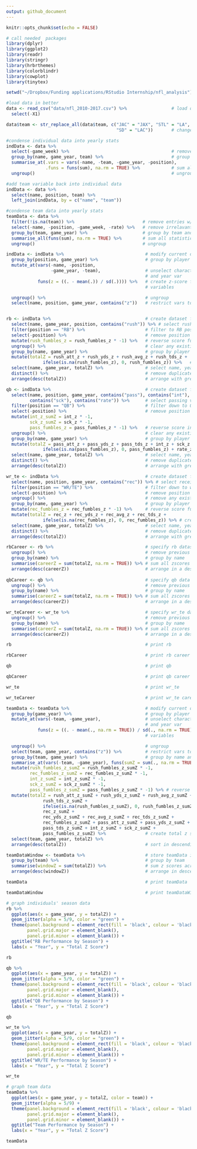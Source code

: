 ```yaml
---
output: github_document
---
```


```r
knitr::opts_chunk$set(echo = FALSE)

# call needed  packages 
library(dplyr)
library(ggplot2)
library(readr)
library(stringr)
library(hrbrthemes)
library(colorblindr)
library(cowplot)
library(tinytex)

setwd("~/Dropbox/Funding applications/RStudio Internship/nfl_analysis")

#load data in better
data <- read_csv("data/nfl_2010-2017.csv") %>%                 # load data
  select(-X1)

data$team <- str_replace_all(data$team, c("JAC" = "JAX", "STL" = "LA", 
                                          "SD" = "LAC"))       # change team names if teams have moved

#condense individual data into yearly stats
indData <- data %>%
  select(-game_week) %>%                                       # remove irrelevant vars
  group_by(name, game_year, team) %>%                          # group by player and year 
  summarise_at(.vars = vars(-name, -team, -game_year, -position), 
               .funs = funs(sum), na.rm = TRUE) %>%            # sum all statistics and remove NAs
  ungroup()                                                    # ungroup

#add team variable back into individual data
indData <- data %>%
  select(name, position, team) %>%
  left_join(indData, by = c("name", "team"))

#condense team data into yearly stats
teamData <- data %>%
  filter(!is.na(team)) %>%                          # remove entries w/ NA team 
  select(-name, -position, -game_week, -rate) %>%   # remove irrelavant vars
  group_by(team, game_year) %>%                     # group by team and year
  summarise_all(funs(sum), na.rm = TRUE) %>%        # sum all statistics and remove NAs
  ungroup()                                         # ungroup
```

```r
indData <- indData %>%                               # modify current data
  group_by(position, game_year) %>%                  # group by player and year
  mutate_at(vars(-name, -position, 
                 -game_year, -team),                 # unselect character vars
                                                     # and year var
            funs(z = ((. - mean(.)) / sd(.)))) %>%   # create z-score for all 
                                                     # variables

  ungroup() %>%                                      # ungroup
  select(name, position, game_year, contains("z"))   # restrict vars to zscores


rb <- indData %>%                                    # create dataset for RBs
  select(name, game_year, position, contains("rush")) %>% # select rushing vars
  filter(position == "RB") %>%                       # filter to RB position
  select(-position) %>%                              # remove position var
  mutate(rush_fumbles_z = rush_fumbles_z * -1) %>%   # reverse score fumbles
  ungroup() %>%                                      # clear any existing grouping
  group_by(name, game_year) %>%                      # group by player name
  mutate(totalZ = rush_att_z + rush_yds_z + rush_avg_z + rush_tds_z + 
              ifelse(is.na(rush_fumbles_z), 0, rush_fumbles_z)) %>%   # create total z score index
  select(name, game_year, totalZ) %>%                # select name, year, and totalZ
  distinct() %>%                                     # remove duplicate entries
  arrange(desc(totalZ))                              # arrange with greatest valuea at top

qb <- indData %>%                                    # create dataset for QBs
  select(name, position, game_year, contains("pass"), contains("int"), 
         contains("sck"), contains("rate")) %>%      # select passing vars
  filter(position == "QB") %>%                       # filter down to QB position
  select(-position) %>%                              # remove position var
  mutate(int_z_sumZ = int_z * -1,
         sck_z_sumZ = sck_z * -1,
         pass_fumbles_z = pass_fumbles_z * -1) %>%   # reverse score ints, scks, and fumbles
  ungroup() %>%                                      # clear any existing grouping
  group_by(name, game_year) %>%                      # group by player name
  mutate(totalZ = pass_att_z + pass_yds_z + pass_tds_z + int_z + sck_z + 
              ifelse(is.na(pass_fumbles_z), 0, pass_fumbles_z) + rate_z) %>%  # create total z score index
  select(name, game_year, totalZ) %>%                # select name, year and totalZ
  distinct() %>%                                     # remove duplicate entries
  arrange(desc(totalZ))                              # arrange with greatest valuea at top

wr_te <- indData %>%                                 # create dataset for WRs and TEs
  select(name, position, game_year, contains("rec")) %>% # select receiving vars
  filter(position == "WR/TE") %>%                    # filter down to wr/te
  select(-position) %>%                              # remove position var
  ungroup() %>%                                      # remove any existing groupings
  group_by(name, game_year) %>%                      # group by player name
  mutate(rec_fumbles_z = rec_fumbles_z * -1) %>%     # reverse score fumbles
  mutate(totalZ = rec_z + rec_yds_z + rec_avg_z + rec_tds_z + 
              ifelse(is.na(rec_fumbles_z), 0, rec_fumbles_z)) %>% # create total z score index
  select(name, game_year, totalZ) %>%                # select name, year, and totalZ
  distinct() %>%                                     # remove duplicate entries
  arrange(desc(totalZ))                              # arrange with greatest valuea at top

rbCareer <- rb %>%                                   # specify rb dataset
  ungroup() %>%                                      # remove previous groupings
  group_by(name) %>%                                 # group by name
  summarise(careerZ = sum(totalZ, na.rm = TRUE)) %>% # sum all zscores by person
  arrange(desc(careerZ))                             # arrange in a descending order
  
qbCareer <- qb %>%                                   # specify qb data
  ungroup() %>%                                      # remove previous groupings
  group_by(name) %>%                                 # group by name
  summarise(careerZ = sum(totalZ, na.rm = TRUE)) %>% # sum all zscores by person
  arrange(desc(careerZ))                             # arrange in a descending order

wr_teCareer <- wr_te %>%                             # specify wr_te data
  ungroup() %>%                                      # remove previous groupings
  group_by(name) %>%                                 # group by name
  summarise(careerZ = sum(totalZ, na.rm = TRUE)) %>% # sum all zscores by person
  arrange(desc(careerZ))                             # arrange in a descending order

rb                                                   # print rb

rbCareer                                             # print rb career data

qb                                                   # print qb

qbCareer                                             # print qb career data

wr_te                                                # print wr_te

wr_teCareer                                          # print wr_te career data
```


```r
teamData <- teamData %>%                             # modify current data
  group_by(game_year) %>%                            # group by player and year
  mutate_at(vars(-team, -game_year),                 # unselect character vars
                                                     # and year var
            funs(z = ((. - mean(., na.rm = TRUE)) / sd(., na.rm = TRUE)))) %>%   # create z-score for all 
                                                     # variables 

  ungroup() %>%                                      # ungroup
  select(team, game_year, contains("z")) %>%         # restrict vars to zscores
  group_by(team, game_year) %>%                      # group by name and position
  summarise_at(vars(-team, -game_year), funs(sumZ = sum(., na.rm = TRUE))) %>%    #sum zscores across years
  mutate(rush_fumbles_z_sumZ = rush_fumbles_z_sumZ * -1,
         rec_fumbles_z_sumZ = rec_fumbles_z_sumZ * -1,
         int_z_sumZ = int_z_sumZ * -1,
         sck_z_sumZ = sck_z_sumZ * -1,
         pass_fumbles_z_sumZ = pass_fumbles_z_sumZ * -1) %>% # reverse score fumbles, sacks, and ints
  mutate(totalZ = rush_att_z_sumZ + rush_yds_z_sumZ + rush_avg_z_sumZ + 
              rush_tds_z_sumZ + 
              ifelse(is.na(rush_fumbles_z_sumZ), 0, rush_fumbles_z_sumZ) + 
              rec_z_sumZ + 
              rec_yds_z_sumZ + rec_avg_z_sumZ + rec_tds_z_sumZ +
              rec_fumbles_z_sumZ + pass_att_z_sumZ + pass_yds_z_sumZ + 
              pass_tds_z_sumZ + int_z_sumZ + sck_z_sumZ + 
              pass_fumbles_z_sumZ) %>%               # create total z score index
  select(team, game_year, totalZ) %>%
  arrange(desc(totalZ))                              # sort in descending order

teamDataWindow <- teamData %>%                       # store teamData in teamDataWindow
  group_by(team) %>%                                 # group by team
  summarise(windowZ = sum(totalZ)) %>%               # sum z scores across team
  arrange(desc(windowZ))                             # arrange in descending order

teamData                                             # print teamData

teamDataWindow                                       # print teamDataWindow
```


```r
# graph individuals' season data
rb %>%
  ggplot(aes(x = game_year, y = totalZ)) +                                   # set vars for axis
  geom_jitter(alpha = 5/9, color = "green") +                                # set alpha and color
  theme(panel.background = element_rect(fill = 'black', colour = 'black'),   # set background to black
        panel.grid.major = element_blank(),                                  # remove major grid lines
        panel.grid.minor = element_blank()) +                                # remove minor grid lines
  ggtitle("RB Performance by Season") +                                      # set graph title
  labs(x = "Year", y = "Total Z Score")                                      # set axes labels

rb                                                                           # graph rb data

qb %>%
  ggplot(aes(x = game_year, y = totalZ)) +                                   # set vars for axis
  geom_jitter(alpha = 5/9, color = "green") +                                # set alpha and color
  theme(panel.background = element_rect(fill = 'black', colour = 'black'),   # set background to black
        panel.grid.major = element_blank(),                                  # remove major grid lines
        panel.grid.minor = element_blank()) +                                # remove minor grid lines
  ggtitle("QB Performance by Season") +                                      # set graph title
  labs(x = "Year", y = "Total Z Score")                                      # set axes labels

qb                                                                           # graph qb data

wr_te %>%
  ggplot(aes(x = game_year, y = totalZ)) +                                   # set vars for axis
  geom_jitter(alpha = 5/9, color = "green") +                                # set alpha and color
  theme(panel.background = element_rect(fill = 'black', colour = 'black'),   # set background to black
        panel.grid.major = element_blank(),                                  # remove major grid lines
        panel.grid.minor = element_blank()) +                                # remove minor grid lines
  ggtitle("WR/TE Performance by Season") +                                   # set graph title
  labs(x = "Year", y = "Total Z Score")                                      # set axes labels

wr_te                                                                        # graph wr_te data

# graph team data
teamData %>%
  ggplot(aes(x = game_year, y = totalZ, color = team)) +                     # set vars for axis
  geom_jitter(alpha = 5/9) +                                                 # set alpha
  theme(panel.background = element_rect(fill = 'black', colour = 'black'),   # set background to black
        panel.grid.major = element_blank(),                                  # remove major grid lines
        panel.grid.minor = element_blank()) +                                # remove minor grid lines
  ggtitle("Team Performance by Season") +                                    # set graph title
  labs(x = "Year", y = "Total Z Score")                                      # set axes labels

teamData                                                                     # graph team data
```